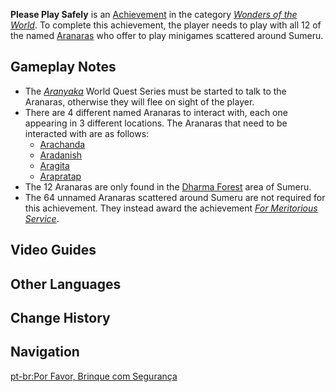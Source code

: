 {{Achievement Infobox
|title        = 
|id           = 81244
|order id     = 1230
|category     = Wonders of the World
|description  = Play with the [[Aranara]] in the forest.
|requirements = Play minigames with all 12 named [[Aranara]]s scattered around Sumeru
|primogems    = 5
|tracking     = 
|topic        = 
|hidden       = 1
|type         = Exploration
}}
'''Please Play Safely''' is an [[Achievement]] in the category ''[[Wonders of the World]]''. To complete this achievement, the player needs to play with all 12 of the named [[Aranara]]s who offer to play minigames scattered around Sumeru.

==Gameplay Notes==
* The ''[[Aranyaka]]'' World Quest Series must be started to talk to the Aranaras, otherwise they will flee on sight of the player.
* There are 4 different named Aranaras to interact with, each one appearing in 3 different locations. The Aranaras that need to be interacted with are as follows:
** [[Arachanda]]
** [[Aradanish]]
** [[Aragita]]
** [[Arapratap]]
* The 12 Aranaras are only found in the [[Dharma Forest]] area of Sumeru.
* The 64 unnamed Aranaras scattered around Sumeru are not required for this achievement. They instead award the achievement ''[[For Meritorious Service]]''.
<!--
==Trivia==
-->
==Video Guides==
{{EVT
|video1   = BMb4-eViy94
|caption1 = "Please Play Safely" Achievement Guide

|video2   = https://youtu.be/dxaw-DccepM
|caption2 = Hidden Achievement: Please Play Safely
}}

==Other Languages==
{{Other Languages
|en      = Please Play Safely
|zhs     = 请安全玩耍
|zhs_rm  = Qǐng Ānquán Wánshuǎ
|zht     = 請安全玩耍
|zht_rm  = Qǐng Ānquán Wánshuǎ
|zh_tl   = Please Play Safely
|ja      = 安全に遊んでください
|ja_rm   = Anzen ni Asonde Kudasai
|ja_tl   = Please Play Safely
|ko      = 놀 때도 안전제일
|ko_rm   = Nol Ttaedo Anjeonjeil
|ko_tl   = Safety First When Playing
|es      = Por favor, jueguen con cuidado
|es_tl   = Please Play Carefully
|fr      = Attention en jouant
|fr_tl   = Be Careful While Playing
|ru      = Будь осторожней!
|ru_tl   = Be Careful!
|th      = กรุณาเล่นอย่างปลอดภัย
|th_rm   = 
|th_tl   = 
|vi      = Hãy Vui Chơi An Toàn
|vi_tl   = 
|de      = Sei vorsichtig beim Spielen
|de_tl   = Be Careful At Play
|id      = Tolong, Mainnya Hati-Hati!
|id_tl   = Please, Play Safely!
|pt      = Por Favor, Brinque com Segurança
|pt_tl   = 
|tr      = Lütfen Güvenli Bir Şekilde Oyna
|tr_tl   = 
|it      = Giocare in sicurezza
|it_tl   = 
}}

==Change History==
{{Change History|3.0}}
<!--
==References==
{{Reflist}}
-->
==Navigation==
{{Achievement Navbox}}

[[pt-br:Por Favor, Brinque com Segurança]]